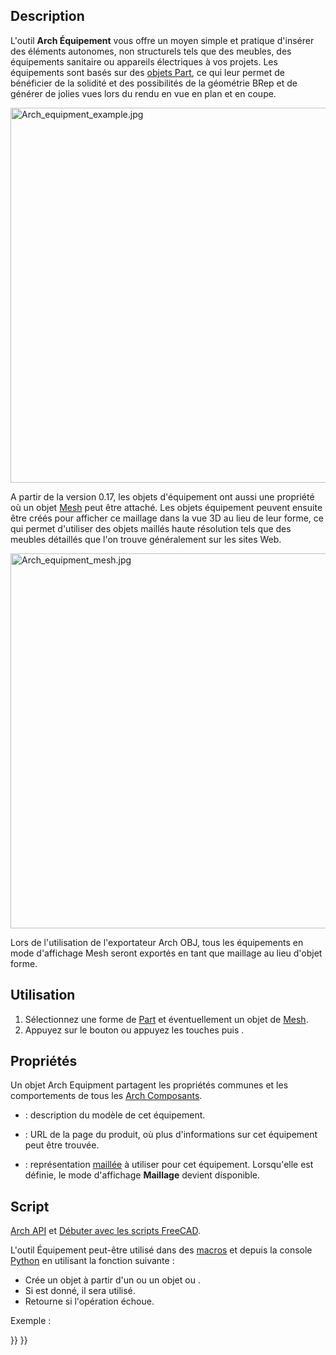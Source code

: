 <languages/>

{{Docnav/fr
|[[Arch_Truss/fr|Ferme]]
|[[Arch_Rebar/fr|Armature personnalisée]]
|[[BIM_Workbench/fr|Atelier BIM]]
|IconL=Arch_Truss.svg
|IconR=Arch_Rebar.svg
|IconC=Workbench_BIM.svg
}}

{{VeryImportantMessage|Cette commande fait partie de l'ensemble intégré de l'[[BIM_Workbench/fr|atelier BIM]] avec la V1.0<br>
Cette page a été mise à jour pour cette version.}}

{{GuiCommand/fr
|Name=Arch Equipment
|Name/fr=Arch Équipement
|MenuLocation=3D/BIM → Équipement
|Workbenches=[[BIM_Workbench/fr|BIM]]
|Shortcut={{KEY|E}} {{KEY|Q}}
|SeeAlso=
}}

==Description== 

L'outil '''Arch Équipement''' vous offre un moyen simple et pratique d'insérer des éléments autonomes, non structurels tels que des meubles, des équipements sanitaire ou appareils électriques à vos projets. Les équipements sont basés sur des [[Part_Workbench/fr|objets Part]], ce qui leur permet de bénéficier de la solidité et des possibilités de la géométrie BRep et de générer de jolies vues lors du rendu en vue en plan et en coupe. 

[[Image:Arch equipment example.jpg|600px]]
{{Caption|Objets d'ameublement dans un objet [[Arch_Equipment/fr|Arch Équipement]]. Les projections à plat peuvent être obtenues par l'outil [[Draft_Shape2DView/fr|Draft Vue 2D d'une forme]]}}

A partir de la version 0.17, les objets d'équipement ont aussi une propriété {{PropertyData|HiRes}} où un objet [[Mesh_Workbench/fr|Mesh]] peut être attaché. Les objets équipement peuvent ensuite être créés pour afficher ce maillage dans la vue 3D au lieu de leur forme, ce qui permet d'utiliser des objets maillés haute résolution tels que des meubles détaillés que l'on trouve généralement sur les sites Web.

[[Image:Arch equipment mesh.jpg|600px]]
{{Caption|Objets d'ameublement dans un objet [[Arch_Equipment/fr|Arch Équipement]] avec un maillage haute résolution}}

Lors de l'utilisation de l'exportateur Arch OBJ, tous les équipements en mode d'affichage Mesh seront exportés en tant que maillage au lieu d'objet forme.

<span id="Usage"></span>
==Utilisation==

# Sélectionnez une forme de [[Part_Workbench/fr|Part]] et éventuellement un objet de [[Mesh_Workbench/fr|Mesh]].
# Appuyez sur le bouton {{Button|[[Image:Arch_Equipment.png|16px]] [[Arch_Equipment/fr|Équipement]]}} ou appuyez les touches {{KEY|E}} puis {{KEY|Q}}.

<span id="Properties"></span>
==Propriétés==

Un objet Arch Equipment partagent les propriétés communes et les comportements de tous les [[Arch_Component/fr|Arch Composants]].

* {{PropertyData|Model}} : description du modèle de cet équipement. 
* {{PropertyData|Url}} : URL de la page du produit, où plus d'informations sur cet équipement peut être trouvée.
* {{PropertyData|Mesh}} : représentation [[Mesh_Workbench/fr|maillée]] à utiliser pour cet équipement. Lorsqu'elle est définie, le mode d'affichage '''Maillage''' devient disponible.

<span id="Scripting"></span>
==Script==

{{Emphasis|Voir aussi :}} [[Arch_API/fr|Arch API]] et [[FreeCAD_Scripting_Basics/fr|Débuter avec les scripts FreeCAD]].

L'outil Équipement peut-être utilisé dans des [[Macros/fr|macros]] et depuis la console [[Python/fr|Python]] en utilisant la fonction suivante :
{{Code|code=
Equipment = makeEquipment(baseobj=None, placement=None, name="Equipment")
}}

* Crée un objet {{incode|Equipment}} à partir d'un {{incode|baseobj}} ou un objet {{incode|Part}} ou {{incode|Mesh}}.
* Si {{incode|placement}} est donné, il sera utilisé.
* Retourne {{incode|None}} si l'opération échoue.

Exemple :
{{Code|code=
import FreeCAD, Arch

Box = FreeCAD.ActiveDocument.addObject("Part::Box", "Box")
Box.Length = 500
Box.Width = 2000
Box.Height = 600

Equip = Arch.makeEquipment(Box)
FreeCAD.ActiveDocument.recompute()
}}


{{Docnav/fr
|[[Arch_Truss/fr|Ferme]]
|[[Arch_Rebar/fr|Armature personnalisée]]
|[[BIM_Workbench/fr|Atelier BIM]]
|IconL=Arch_Truss.svg
|IconR=Arch_Rebar.svg
|IconC=Workbench_BIM.svg
}}

{{BIM_Tools_navi{{#translation:}}}}
{{Userdocnavi{{#translation:}}}}